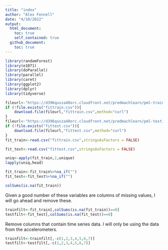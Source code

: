 ```yaml
---
title: "index"
author: "Alex Fennell"
date: "4/10/2022"
output: 
  html_document:
    toc: true
    self_contained: true
  github_document:
    toc: true
---
```


```r
library(randomForest)
library(e1071)
library(doParallel)
library(parallel)
library(caret)
library(ggplot2)
library(dplyr)
library(tidyverse)
```


```r
fileurl<-"https://d396qusza40orc.cloudfront.net/predmachlearn/pml-training.csv"
if (!file.exists("fittrain.csv")){
    download.file(fileurl,"fittrain.csv",method="curl")
}
fileurl<-"https://d396qusza40orc.cloudfront.net/predmachlearn/pml-testing.csv"
if (!file.exists("fittest.csv")){
    download.file(fileurl,"fittest.csv",method="curl")
}
fit_train<-read.csv("fittrain.csv",stringsAsFactors = FALSE)

fit_test<-read.csv("fittest.csv",stringsAsFactors = FALSE)

```

```r
uniq<-apply(fit_train,2,unique)
lapply(uniq,head)
```

```r
fit_train<-fit_train%>%na_if("")
fit_test<-fit_test%>%na_if("")
```

```r
colSums(is.na(fit_train))
```

Given a good number of these variables are columns of missing values, I will go 
ahead and remove these.

```r
trainfilt<-fit_train[,colSums(is.na(fit_train))==0]
testfilt<-fit_test[,colSums(is.na(fit_test))==0]

```

Remove columns that contain time series data. I will only be using the data from the
accelerometers.

```r
trainfilt<-trainfilt[,-c(1,2,3,4,5,6,7)]
testfilt<-testfilt[,-c(1,2,3,4,5,6,7)]

```




